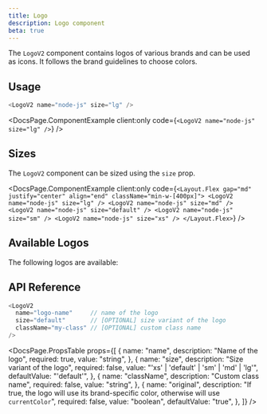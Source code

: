```yaml
---
title: Logo
description: Logo component
beta: true
---
```



The `LogoV2` component contains logos of various brands and can be used as icons. It follows the brand guidelines to choose colors.

## Usage

```typescript jsx
<LogoV2 name="node-js" size="lg" />
```

<DocsPage.ComponentExample
  client:only
  code={`<LogoV2 name="node-js" size="lg" />`}
/>

## Sizes

The `LogoV2` component can be sized using the `size` prop.

<DocsPage.ComponentExample
  client:only
  code={`
  <Layout.Flex gap="md" justify="center" align="end" className="min-w-[400px]">
    <LogoV2 name="node-js" size="lg" />
    <LogoV2 name="node-js" size="md" />
    <LogoV2 name="node-js" size="default" />
    <LogoV2 name="node-js" size="sm" />
    <LogoV2 name="node-js" size="xs" />
  </Layout.Flex>
  `}
/>

## Available Logos

The following logos are available:

<CompactLogoV2Grid />

## API Reference

```typescript jsx
<LogoV2
  name="logo-name"     // name of the logo
  size="default"       // [OPTIONAL] size variant of the logo
  className="my-class" // [OPTIONAL] custom class name
/>
```

<DocsPage.PropsTable
  props={[
    {
      name: "name",
      description: "Name of the logo",
      required: true,
      value: "string",
    },
    {
      name: "size",
      description: "Size variant of the logo",
      required: false,
      value: "'xs' | 'default' | 'sm' | 'md' | 'lg'",
      defaultValue: "'default'",
    },
    {
      name: "className",
      description: "Custom class name",
      required: false,
      value: "string",
    },
    {
      name: "original",
      description:
        "If true, the logo will use its brand-specific color, otherwise will use `currentColor`",
      required: false,
      value: "boolean",
      defaultValue: "true",
    },
  ]}
/>

